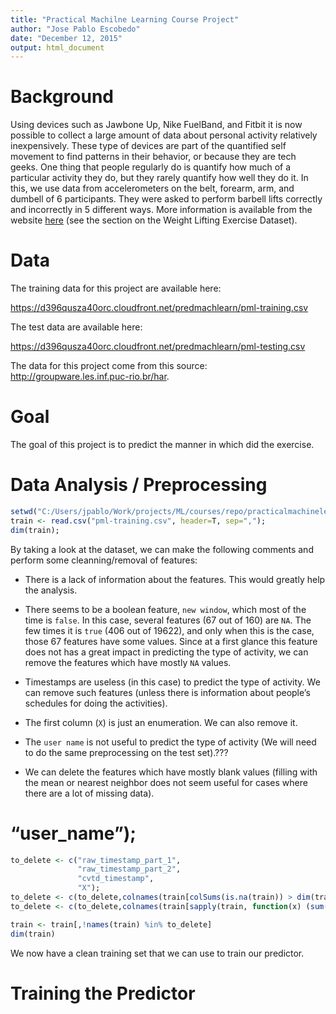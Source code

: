```yaml
---
title: "Practical Machilne Learning Course Project"
author: "Jose Pablo Escobedo"
date: "December 12, 2015"
output: html_document
---
```


# Background

Using devices such as Jawbone Up, Nike FuelBand, and Fitbit it is now possible to collect a large amount of data about personal activity relatively inexpensively. These type of devices are part of the quantified self movement to find patterns in their behavior, or because they are tech geeks. 
One thing that people regularly do is quantify how much of a particular activity they do, but they rarely quantify how well they do it. 
In this, we use data from accelerometers on the belt, forearm, arm, and dumbell of 6 participants. They were asked to perform barbell lifts correctly and incorrectly in 5 different ways. More information is available from the website [here](http://groupware.les.inf.puc-rio.br/har) (see the section on the Weight Lifting Exercise Dataset). 

# Data
The training data for this project are available here: 

[https://d396qusza40orc.cloudfront.net/predmachlearn/pml-training.csv](https://d396qusza40orc.cloudfront.net/predmachlearn/pml-training.csv)

The test data are available here: 

[https://d396qusza40orc.cloudfront.net/predmachlearn/pml-testing.csv](https://d396qusza40orc.cloudfront.net/predmachlearn/pml-testing.csv)

The data for this project come from this source: [http://groupware.les.inf.puc-rio.br/har](http://groupware.les.inf.puc-rio.br/har). 

# Goal

The goal of this project is to predict the manner in which  did the exercise.

# Data Analysis / Preprocessing


```r
setwd("C:/Users/jpablo/Work/projects/ML/courses/repo/practicalmachinelearning")
train <- read.csv("pml-training.csv", header=T, sep=",");
dim(train);
```

By taking a look at the dataset, we can make the following comments and perform some cleanning/removal of features:

* There is a lack of information about the features. This would greatly help the analysis.

* There seems to be a boolean feature, `new window`, which most of the time is `false`. In this case, several features (67 out of 160) are `NA`. The few times it is `true` (406 out of 19622), and only when this is the case, those 67 features have some values. Since at a first glance this feature does not has a great impact in predicting the type of activity, we can remove the features which have mostly `NA` values.

* Timestamps are useless (in this case) to predict the type of activity. We can remove such features (unless there is information about people's schedules for doing the activities).

* The first column (`X`) is just an enumeration. We can also remove it.

* The `user name` is not useful to predict the type of activity (We will need to do the same preprocessing on the test set).???

* We can delete the features which have mostly blank values (filling with the mean or nearest neighbor does not seem useful for cases where there are a lot of missing data).


#               "user_name");

```r
to_delete <- c("raw_timestamp_part_1",
               "raw_timestamp_part_2",
               "cvtd_timestamp",
               "X");
to_delete <- c(to_delete,colnames(train[colSums(is.na(train)) > dim(train)[1]/2]));
to_delete <- c(to_delete,colnames(train[sapply(train, function(x) (sum(x=="", na.rm = TRUE) > length(x)/2))]))

train <- train[,!names(train) %in% to_delete]
dim(train)
```

We now have a clean training set that we can use to train our predictor.


<!--

length(colnames(train)[colSums(is.na(train)) > dim(train)[1]/2]);
train <- train[colSums(is.na(train)) <= dim(train)[1]/2];

* Timestamps are useless (in this case) to predict the type of activity. We can remove such features.

train <- subset(train,select=-c(raw_timestamp_part_1,raw_timestamp_part_2,cvtd_timestamp))

* The first column is just an enumeration.

train <- subset(train,select=-c(X))

* The `user name` is not useful to predict the type of activity (We will need to do the same preprocessing on the test set).

train <- subset(train,select=-c(user_name))

* We can delete the features which have mostly blank values.

train <- train[sapply(train, function(x) sum(x=="") <= dim(train)[1]/2)]

We now have a clean training set that we can use to train our predictor.

dim(train)
```
-->

# Training the Predictor


